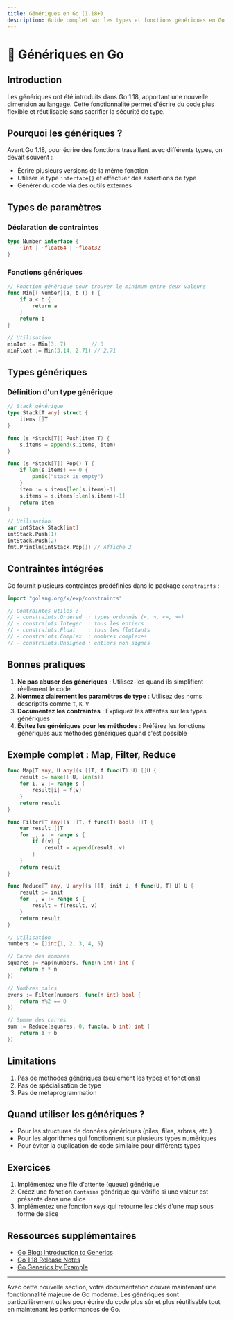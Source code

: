 ```yaml
---
title: Génériques en Go (1.18+)
description: Guide complet sur les types et fonctions génériques en Go
---
```


# 🧩 Génériques en Go

## Introduction

Les génériques ont été introduits dans Go 1.18, apportant une nouvelle dimension au langage. Cette fonctionnalité permet d'écrire du code plus flexible et réutilisable sans sacrifier la sécurité de type.

## Pourquoi les génériques ?

Avant Go 1.18, pour écrire des fonctions travaillant avec différents types, on devait souvent :
- Écrire plusieurs versions de la même fonction
- Utiliser le type `interface{}` et effectuer des assertions de type
- Générer du code via des outils externes

## Types de paramètres

### Déclaration de contraintes

```go
type Number interface {
    ~int | ~float64 | ~float32
}
```

### Fonctions génériques

```go
// Fonction générique pour trouver le minimum entre deux valeurs
func Min[T Number](a, b T) T {
    if a < b {
        return a
    }
    return b
}

// Utilisation
minInt := Min(3, 7)        // 3
minFloat := Min(3.14, 2.71) // 2.71
```

## Types génériques

### Définition d'un type générique

```go
// Stack générique
type Stack[T any] struct {
    items []T
}

func (s *Stack[T]) Push(item T) {
    s.items = append(s.items, item)
}

func (s *Stack[T]) Pop() T {
    if len(s.items) == 0 {
        panic("stack is empty")
    }
    item := s.items[len(s.items)-1]
    s.items = s.items[:len(s.items)-1]
    return item
}

// Utilisation
var intStack Stack[int]
intStack.Push(1)
intStack.Push(2)
fmt.Println(intStack.Pop()) // Affiche 2
```

## Contraintes intégrées

Go fournit plusieurs contraintes prédéfinies dans le package `constraints` :

```go
import "golang.org/x/exp/constraints"

// Contraintes utiles :
// - constraints.Ordered  : types ordonnés (<, >, <=, >=)
// - constraints.Integer  : tous les entiers
// - constraints.Float    : tous les flottants
// - constraints.Complex  : nombres complexes
// - constraints.Unsigned : entiers non signés
```

## Bonnes pratiques

1. **Ne pas abuser des génériques** : Utilisez-les quand ils simplifient réellement le code
2. **Nommez clairement les paramètres de type** : Utilisez des noms descriptifs comme `T`, `K`, `V`
3. **Documentez les contraintes** : Expliquez les attentes sur les types génériques
4. **Évitez les génériques pour les méthodes** : Préférez les fonctions génériques aux méthodes génériques quand c'est possible

## Exemple complet : Map, Filter, Reduce

```go
func Map[T any, U any](s []T, f func(T) U) []U {
    result := make([]U, len(s))
    for i, v := range s {
        result[i] = f(v)
    }
    return result
}

func Filter[T any](s []T, f func(T) bool) []T {
    var result []T
    for _, v := range s {
        if f(v) {
            result = append(result, v)
        }
    }
    return result
}

func Reduce[T any, U any](s []T, init U, f func(U, T) U) U {
    result := init
    for _, v := range s {
        result = f(result, v)
    }
    return result
}

// Utilisation
numbers := []int{1, 2, 3, 4, 5}

// Carré des nombres
squares := Map(numbers, func(n int) int {
    return n * n
})

// Nombres pairs
evens := Filter(numbers, func(n int) bool {
    return n%2 == 0
})

// Somme des carrés
sum := Reduce(squares, 0, func(a, b int) int {
    return a + b
})
```

## Limitations

1. Pas de méthodes génériques (seulement les types et fonctions)
2. Pas de spécialisation de type
3. Pas de métaprogrammation

## Quand utiliser les génériques ?

- Pour les structures de données génériques (piles, files, arbres, etc.)
- Pour les algorithmes qui fonctionnent sur plusieurs types numériques
- Pour éviter la duplication de code similaire pour différents types

## Exercices

1. Implémentez une file d'attente (queue) générique
2. Créez une fonction `Contains` générique qui vérifie si une valeur est présente dans une slice
3. Implémentez une fonction `Keys` qui retourne les clés d'une map sous forme de slice

## Ressources supplémentaires

- [Go Blog: Introduction to Generics](https://go.dev/blog/intro-generics)
- [Go 1.18 Release Notes](https://golang.org/doc/go1.18)
- [Go Generics by Example](https://go.dev/blog/generics-proposal)

---

Avec cette nouvelle section, votre documentation couvre maintenant une fonctionnalité majeure de Go moderne. Les génériques sont particulièrement utiles pour écrire du code plus sûr et plus réutilisable tout en maintenant les performances de Go.
